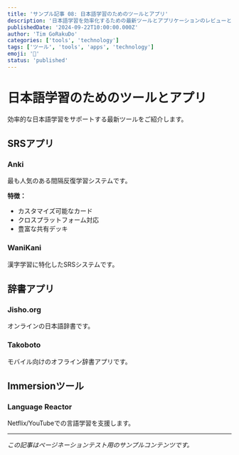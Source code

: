 ```yaml
---
title: 'サンプル記事 08: 日本語学習のためのツールとアプリ'
description: '日本語学習を効率化するための最新ツールとアプリケーションのレビューと使い方。'
publishedDate: '2024-09-22T10:00:00.000Z'
author: 'Tim GoRakuDo'
categories: ['tools', 'technology']
tags: ['ツール', 'tools', 'apps', 'technology']
emoji: '📱'
status: 'published'
---
```


# 日本語学習のためのツールとアプリ

効率的な日本語学習をサポートする最新ツールをご紹介します。

## SRSアプリ

### Anki

最も人気のある間隔反復学習システムです。

**特徴：**

- カスタマイズ可能なカード
- クロスプラットフォーム対応
- 豊富な共有デッキ

### WaniKani

漢字学習に特化したSRSシステムです。

## 辞書アプリ

### Jisho.org

オンラインの日本語辞書です。

### Takoboto

モバイル向けのオフライン辞書アプリです。

## Immersionツール

### Language Reactor

Netflix/YouTubeでの言語学習を支援します。

---

_この記事はページネーションテスト用のサンプルコンテンツです。_
